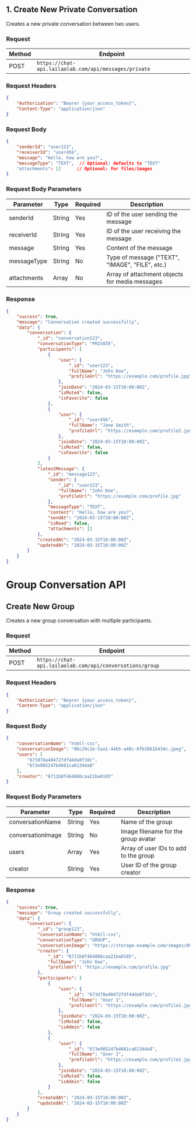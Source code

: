 
## 1. Create New Private Conversation

Creates a new private conversation between two users.

### Request

| Method | Endpoint |
|--------|----------|
| POST   | `https://chat-api.lailaolab.com/api/messages/private` |

### Request Headers

```json
{
    "Authorization": "Bearer {your_access_token}",
    "Content-Type": "application/json"
}
```

### Request Body

```json
{
    "senderId": "user123",
    "receiverId": "user456",
    "message": "Hello, how are you?",
    "messageType": "TEXT",  // Optional: defaults to "TEXT"
    "attachments": []      // Optional: for files/images
}
```

### Request Body Parameters

| Parameter | Type | Required | Description |
|-----------|------|----------|-------------|
| senderId | String | Yes | ID of the user sending the message |
| receiverId | String | Yes | ID of the user receiving the message |
| message | String | Yes | Content of the message |
| messageType | String | No | Type of message ("TEXT", "IMAGE", "FILE", etc.) |
| attachments | Array | No | Array of attachment objects for media messages |


### Response

```json
{
    "success": true,
    "message": "Conversation created successfully",
    "data": {
        "conversation": {
            "_id": "conversation123",
            "conversationType": "PRIVATE",
            "participants": [
                {
                    "user": {
                        "_id": "user123",
                        "fullName": "John Doe",
                        "profileUrl": "https://example.com/profile.jpg"
                    },
                    "joinDate": "2024-03-15T10:00:00Z",
                    "isMuted": false,
                    "isFavorite": false
                },
                {
                    "user": {
                        "_id": "user456",
                        "fullName": "Jane Smith",
                        "profileUrl": "https://example.com/profile2.jpg"
                    },
                    "joinDate": "2024-03-15T10:00:00Z",
                    "isMuted": false,
                    "isFavorite": false
                }
            ],
            "latestMessage": {
                "_id": "message123",
                "sender": {
                    "_id": "user123",
                    "fullName": "John Doe",
                    "profileUrl": "https://example.com/profile.jpg"
                },
                "messageType": "TEXT",
                "content": "Hello, how are you?",
                "sendAt": "2024-03-15T10:00:00Z",
                "isRead": false,
                "attachments": []
            },
            "createdAt": "2024-03-15T10:00:00Z",
            "updatedAt": "2024-03-15T10:00:00Z"
        }
    }
}
```



# Group Conversation API

## Create New Group

Creates a new group conversation with multiple participants.

### Request

| Method | Endpoint |
|--------|----------|
| POST   | `https://chat-api.lailaolab.com/api/conversations/group` |

### Request Headers

```json
{
    "Authorization": "Bearer {your_access_token}",
    "Content-Type": "application/json"
}
```

### Request Body

```json
{
    "conversationName": "htmll-css",
    "conversationImage": "86c29c2e-5aa1-44b5-a48c-6fb10616434c.jpeg",
    "users": [
        "673d78a48472fdf44da0f3dc",
        "673e985247b4681ca61344a8"
    ],
    "creator": "6711b0f464886caa21ba0105"
}
```

### Request Body Parameters

| Parameter | Type | Required | Description |
|-----------|------|----------|-------------|
| conversationName | String | Yes | Name of the group |
| conversationImage | String | No | Image filename for the group avatar |
| users | Array | Yes | Array of user IDs to add to the group |
| creator | String | Yes | User ID of the group creator |



### Response

```json
{
    "success": true,
    "message": "Group created successfully",
    "data": {
        "conversation": {
            "_id": "group123",
            "conversationName": "htmll-css",
            "conversationType": "GROUP",
            "conversationImage": "https://storage.example.com/images/86c29c2e-5aa1-44b5-a48c-6fb10616434c.jpeg",
            "creator": {
                "_id": "6711b0f464886caa21ba0105",
                "fullName": "John Doe",
                "profileUrl": "https://example.com/profile.jpg"
            },
            "participants": [
                {
                    "user": {
                        "_id": "673d78a48472fdf44da0f3dc",
                        "fullName": "User 1",
                        "profileUrl": "https://example.com/profile1.jpg"
                    },
                    "joinDate": "2024-03-15T10:00:00Z",
                    "isMuted": false,
                    "isAdmin": false
                },
                {
                    "user": {
                        "_id": "673e985247b4681ca61344a8",
                        "fullName": "User 2",
                        "profileUrl": "https://example.com/profile2.jpg"
                    },
                    "joinDate": "2024-03-15T10:00:00Z",
                    "isMuted": false,
                    "isAdmin": false
                }
            ],
            "createdAt": "2024-03-15T10:00:00Z",
            "updatedAt": "2024-03-15T10:00:00Z"
        }
    }
}
```